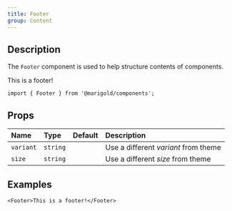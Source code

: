 ```yaml
---
title: Footer
group: Content
---
```


## Description

The `Footer` component is used to help structure contents of components.

<MarigoldTheme>
  <Footer>This is a footer!</Footer>
</MarigoldTheme>

```tsx onlyCode
import { Footer } from '@marigold/components';
```

## Props

| Name      | Type     | Default | Description                          |
| :-------- | :------- | :------ | :----------------------------------- |
| `variant` | `string` |         | Use a different _variant_ from theme |
| `size`    | `string` |         | Use a different _size_ from theme    |

## Examples

```tsx
<Footer>This is a footer!</Footer>
```
